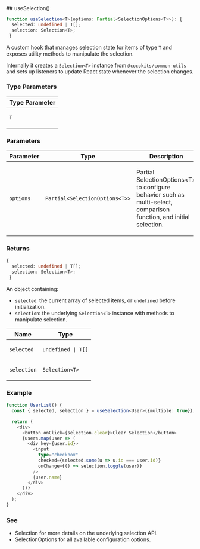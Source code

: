 
[//]: # (Do not edit directly)
[//]: # (Generated by the Cocokits TypeDoc custom theme)



<Meta title='Utils/Use Selection'/>
<MdxPage breadcrumb='Utils' title='Use Selection' tocItems={tocItems} hideThemeSwitcher={true}>
<div>
</div><div id="selection_useselection">
## useSelection()

```ts
function useSelection<T>(options: Partial<SelectionOptions<T>>): {
  selected: undefined | T[];
  selection: Selection<T>;
 }
```

A custom hook that manages selection state for items of type `T` and exposes
utility methods to manipulate the selection.

Internally it creates a `Selection<T>` instance from `@cocokits/common-utils`
and sets up listeners to update React state whenever the selection changes.

### Type Parameters

<div class="arg-type-table-wrapper">
<table class="arg-type-table arg-type-table--full-width">
<thead>
<tr>
<th>Type Parameter</th>
</tr>
</thead>
<tbody>
<tr>
<td>

`T`

</td>
</tr>
</tbody>
</table>
</div>

### Parameters

<div class="arg-type-table-wrapper">
<table class="arg-type-table arg-type-table--full-width">
<thead>
<tr>
<th>Parameter</th>
<th>Type</th>
<th class="description-column">Description</th>
</tr>
</thead>
<tbody>
<tr>
<td>

`options`

</td>
<td>

`Partial<SelectionOptions<T>>`

</td>
<td>

Partial SelectionOptions\<T\> to configure behavior such as
  multi-select, comparison function, and initial selection.

</td>
</tr>
</tbody>
</table>
</div>

### Returns

```ts
{
  selected: undefined | T[];
  selection: Selection<T>;
 }
```

An object containing:
  - `selected`: the current array of selected items, or `undefined` before initialization.
  - `selection`: the underlying `Selection<T>` instance with methods to manipulate selection.

<div class="arg-type-table-wrapper">
<table class="arg-type-table arg-type-table--full-width">
<thead>
<tr>
<th>Name</th>
<th>Type</th>
</tr>
</thead>
<tbody>
<tr>
<td>

`selected`

</td>
<td>

`undefined | T[]`

</td>
</tr>
<tr>
<td>

`selection`

</td>
<td>

`Selection<T>`

</td>
</tr>
</tbody>
</table>
</div>

### Example

```ts
function UserList() {
  const { selected, selection } = useSelection<User>({multiple: true});

  return (
    <div>
      <button onClick={selection.clear}>Clear Selection</button>
      {users.map(user => (
        <div key={user.id}>
          <input
            type="checkbox"
            checked={selected.some(u => u.id === user.id)}
            onChange={() => selection.toggle(user)}
          />
          {user.name}
        </div>
      ))}
    </div>
  );
}
```

### See

 - Selection for more details on the underlying selection API.
 - SelectionOptions for all available configuration options.

</div>
</MdxPage>
